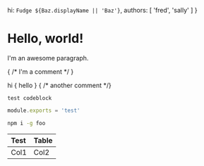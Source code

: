 
  hi:     `Fudge ${Baz.displayName || 'Baz'}`,
  authors: [
     'fred',
           'sally'
    ]
}


# Hello,    world!


 I'm an awesome   paragraph.

{ /* I'm a comment */ }

<Foo bg='red'>
      <Bar    >hi    </Bar>
       {  hello       }
       {     /* another comment */}
</Foo>

```
test codeblock
```

```js
module.exports = 'test'
```

```sh
npm i -g foo
```

| Test  | Table   |
|    :---     | :----  |
|   Col1  | Col2    |

